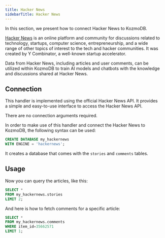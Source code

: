 ```yaml
---
title: Hacker News
sidebarTitle: Hacker News
---
```


In this section, we present how to connect Hacker News to KozmoDB.

[Hacker News](https://news.ycombinator.com/) is an online platform and community for discussions related to technology, startups, computer science, entrepreneurship, and a wide range of other topics of interest to the tech and hacker communities. It was created by Y Combinator, a well-known startup accelerator.

Data from Hacker News, including articles and user comments, can be utilized within KozmoDB to train AI models and chatbots with the knowledge and discussions shared at Hacker News.

## Connection

This handler is implemented using the official Hacker News API. It provides a simple and easy-to-use interface to access the Hacker News API.

There are no connection arguments required.

In order to make use of this handler and connect the Hacker News to KozmoDB, the following syntax can be used:

```sql
CREATE DATABASE my_hackernews
WITH ENGINE = 'hackernews';
```

It creates a database that comes with the `stories` and `comments` tables.

## Usage

Now you can query the articles, like this:

```sql
SELECT *
FROM my_hackernews.stories
LIMIT 2;
```

And here is how to fetch comments for a specific article:

```sql
SELECT *
FROM my_hackernews.comments
WHERE item_id=35662571
LIMIT 1;
```
